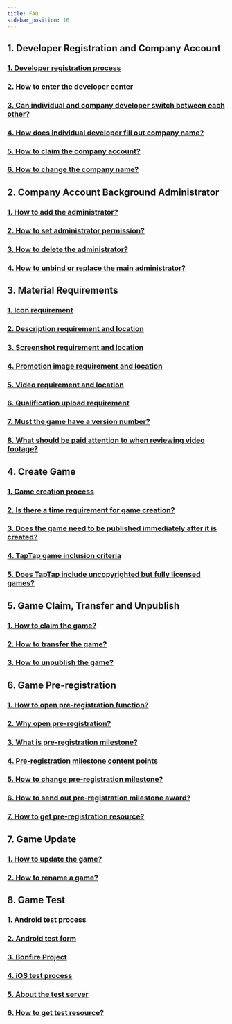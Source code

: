 ```yaml
---
title: FAQ
sidebar_position: 16
---
```


## **1. Developer Registration and Company Account**  

### [<FaqLink>1. Developer registration process</FaqLink>](/store/store-register/)  
### [<FaqLink>2. How to enter the developer center</FaqLink>](/store/store-register/)  
### [<FaqLink>3. Can individual and company developer switch between each other?</FaqLink>](/store/store-register/)    
### [<FaqLink>4. How does individual developer fill out company name?</FaqLink>](/store/store-register/)  
### [<FaqLink>5. How to claim the company account?</FaqLink>](/store/store-register/)  
### [<FaqLink>6. How to change the company name?</FaqLink>](/store/store-register/)  


## **2. Company Account Background Administrator**  

### [<FaqLink>1. How to add the administrator?</FaqLink>](/store/)  
### [<FaqLink>2. How to set administrator permission?</FaqLink>](/store/)  
### [<FaqLink>3. How to delete the administrator?</FaqLink>](/store/)
### [<FaqLink>4. How to unbind or replace the main administrator?</FaqLink>](/store/)


## **3. Material Requirements**  

### [<FaqLink>1. Icon requirement</FaqLink>](/store/store-material/)  
### [<FaqLink>2. Description requirement and location</FaqLink>](/store/store-material/)    
### [<FaqLink>3. Screenshot requirement and location</FaqLink>](/store/store-material/)   
### [<FaqLink>4. Promotion image requirement and location</FaqLink>](/store/store-material/)    
### [<FaqLink>5. Video requirement and location</FaqLink>](/store/store-material/)   
### [<FaqLink>6. Qualification upload requirement</FaqLink>](/store/store-material/)   
### [<FaqLink>7. Must the game have a version number?</FaqLink>](/store/store-material/)    
### [<FaqLink>8. What should be paid attention to when reviewing video footage?</FaqLink>](/store/store-material/)  


## **4. Create Game**  

### [<FaqLink>1. Game creation process</FaqLink>](/store/store-creategame/)    
### [<FaqLink>2. Is there a time requirement for game creation?</FaqLink>](/store/store-register/)
### [<FaqLink>3. Does the game need to be published immediately after it is created?</FaqLink>](/store/store-creategame/)
### [<FaqLink>4. TapTap game inclusion criteria</FaqLink>](/store/store-creategame/)
### [<FaqLink>5. Does TapTap include uncopyrighted but fully licensed games?</FaqLink>](/store/store-material/)   


## **5. Game Claim, Transfer and Unpublish**  

### [<FaqLink>1. How to claim the game?</FaqLink>](/store/store-creategame/)
### [<FaqLink>2. How to transfer the game?</FaqLink>](/store/store-creategame/)  
### [<FaqLink>3. How to unpublish the game?</FaqLink>](/store/store-creategame/)

## **6. Game Pre-registration**  

### [<FaqLink>1. How to open pre-registration function?</FaqLink>](/store/store-order/)  
### [<FaqLink>2. Why open pre-registration?</FaqLink>](/store/store-order/)   
### [<FaqLink>3. What is pre-registration milestone?</FaqLink>](/store/store-order/)   
### [<FaqLink>4. Pre-registration milestone content points</FaqLink>](/store/store-order/)   
### [<FaqLink>5. How to change pre-registration milestone?</FaqLink>](/store/store-order/)   
### [<FaqLink>6. How to send out pre-registration milestone award?</FaqLink>](/store/store-order/)   
### [<FaqLink>7. How to get pre-registration resource?</FaqLink>](/store/store-order/)  


## **7. Game Update**  

### [<FaqLink>1. How to update the game?</FaqLink>](/store/store-update/)   
### [<FaqLink>2. How to rename a game?</FaqLink>](/store/store-update/)  


## **8. Game Test**  

### [<FaqLink>1. Android test process</FaqLink>](/store/store-test/)
### [<FaqLink>2. Android test form</FaqLink>](/store/store-test/)
### [<FaqLink>3. Bonfire Project</FaqLink>](/store/store-test/)
### [<FaqLink>4. iOS test process</FaqLink>](/store/store-test/)
### [<FaqLink>5. About the test server</FaqLink>](/store/store-test/)
### [<FaqLink>6. How to get test resource?</FaqLink>](/store/store-test/)
